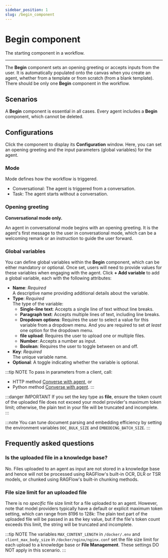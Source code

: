---
sidebar_position: 1
slug: /begin_component
---

# Begin component

The starting component in a workflow.

---

The **Begin** component sets an opening greeting or accepts inputs from the user. It is automatically populated onto the canvas when you create an agent, whether from a template or from scratch (from a blank template). There should be only one **Begin** component in the workflow.

## Scenarios

A **Begin** component is essential in all cases. Every agent includes a **Begin** component, which cannot be deleted.

## Configurations

Click the component to display its **Configuration** window. Here, you can set an opening greeting and the input parameters (global variables) for the agent.

### Mode

Mode defines how the workflow is triggered.

- Conversational: The agent is triggered from a conversation.
- Task: The agent starts without a conversation.

### Opening greeting

**Conversational mode only.**

An agent in conversational mode begins with an opening greeting. It is the agent's first message to the user in conversational mode, which can be a welcoming remark or an instruction to guide the user forward.

### Global variables

You can define global variables within the **Begin** component, which can be either mandatory or optional. Once set, users will need to provide values for these variables when engaging with the agent. Click **+ Add variable** to add a global variable, each with the following attributes:

- **Name**: _Required_  
  A descriptive name providing additional details about the variable.  
- **Type**: _Required_  
  The type of the variable:
  - **Single-line text**: Accepts a single line of text without line breaks.
  - **Paragraph text**: Accepts multiple lines of text, including line breaks.
  - **Dropdown options**: Requires the user to select a value for this variable from a dropdown menu. And you are required to set _at least_ one option for the dropdown menu.
  - **file upload**: Requires the user to upload one or multiple files.
  - **Number**: Accepts a number as input.
  - **Boolean**: Requires the user to toggle between on and off.
- **Key**: _Required_  
  The unique variable name.
- **Optional**: A toggle indicating whether the variable is optional.

:::tip NOTE
To pass in parameters from a client, call:

- HTTP method [Converse with agent](../../../references/http_api_reference.md#converse-with-agent), or
- Python method [Converse with agent](../../../references/python_api_reference.md#converse-with-agent).
  :::

:::danger IMPORTANT
If you set the key type as **file**, ensure the token count of the uploaded file does not exceed your model provider's maximum token limit; otherwise, the plain text in your file will be truncated and incomplete.
:::

:::note
You can tune document parsing and embedding efficiency by setting the environment variables `DOC_BULK_SIZE` and `EMBEDDING_BATCH_SIZE`.
:::

## Frequently asked questions

### Is the uploaded file in a knowledge base?

No. Files uploaded to an agent as input are not stored in a knowledge base and hence will not be processed using RAGFlow's built-in OCR, DLR or TSR models, or chunked using RAGFlow's built-in chunking methods.

### File size limit for an uploaded file

There is no _specific_ file size limit for a file uploaded to an agent. However, note that model providers typically have a default or explicit maximum token setting, which can range from 8196 to 128k: The plain text part of the uploaded file will be passed in as the key value, but if the file's token count exceeds this limit, the string will be truncated and incomplete.

:::tip NOTE
The variables `MAX_CONTENT_LENGTH` in `/docker/.env` and `client_max_body_size` in `/docker/nginx/nginx.conf` set the file size limit for each upload to a knowledge base or **File Management**. These settings DO NOT apply in this scenario.
:::
